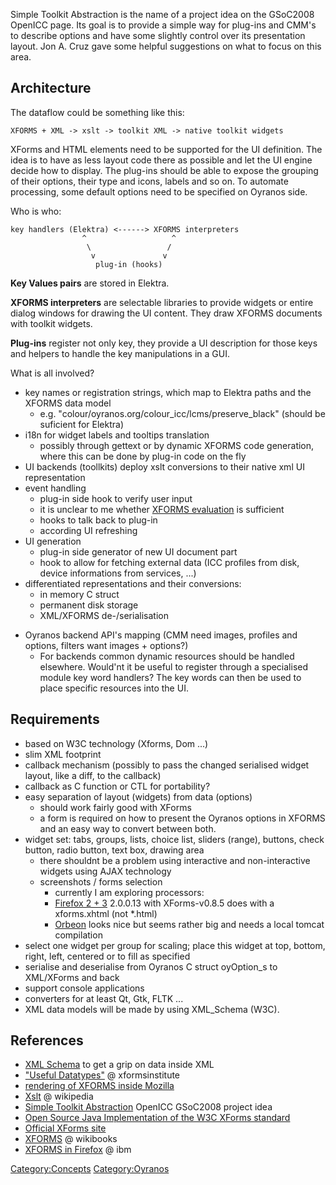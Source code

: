 Simple Toolkit Abstraction is the name of a project idea on the GSoC2008 OpenICC page. Its goal is to provide a simple way for plug-ins and CMM's to describe options and have some slightly control over its presentation layout. Jon A. Cruz gave some helpful suggestions on what to focus on this area. 

== Architecture ==
The dataflow could be something like this:
 XFORMS + XML -> xslt -> toolkit XML -> native toolkit widgets

XForms and HTML elements need to be supported for the UI definition. The idea is to have as less layout code there as possible and let the UI engine decide how to display. The plug-ins should be able to expose the grouping of their options, their type and icons, labels and so on. To automate processing, some default options need to be specified on Oyranos side.

Who is who:
 key handlers (Elektra) <------> XFORMS interpreters
                 ^                   ^
                  \                 /
                   v               v
                    plug-in (hooks)

'''Key Values pairs ''' are stored in Elektra. 

'''XFORMS interpreters''' are selectable libraries to provide widgets or entire dialog windows for drawing the UI content. They draw XFORMS documents with toolkit widgets.

'''Plug-ins''' register not only key, they provide a UI description for those keys and helpers to handle the key manipulations in a GUI.


What is all involved?
* key names or registration strings, which map to Elektra paths and the XFORMS data model
** e.g. "colour/oyranos.org/colour_icc/lcms/preserve_black" (should be suficient for Elektra)
* i18n for widget labels and tooltips translation
** possibly through gettext or by dynamic XFORMS code generation, where this can be done by plug-in code on the fly
* UI backends (toollkits) deploy xslt conversions to their native xml UI representation
* event handling
** plug-in side hook to verify user input
** it is unclear to me whether [http://www.w3.org/TR/xforms/#expr-lib XFORMS evaluation] is sufficient
** hooks to talk back to plug-in
** according UI refreshing
* UI generation
** plug-in side generator of new UI document part
** hook to allow for fetching external data (ICC profiles from disk, device informations from services, ...)
* differentiated representations and their conversions:
** in memory C struct
** permanent disk storage
** XML/XFORMS de-/serialisation


* Oyranos backend API's mapping (CMM need images, profiles and options, filters want images + options?)
** For backends common dynamic resources should be handled elsewhere. Would'nt it be useful to register through a specialised module key word handlers? The key words can then be used to place specific resources into the UI.

== Requirements ==
* based on W3C technology (Xforms, Dom ...)
* slim XML footprint
* callback mechanism (possibly to pass the changed serialised widget layout, like a diff, to the callback)
* callback as C function or CTL for portability?
* easy separation of layout (widgets) from data (options)
** should work fairly good with XForms
** a form is required on how to present the Oyranos options in XFORMS and an easy way to convert between both.
* widget set: tabs, groups, lists, choice list, sliders (range), buttons, check button, radio button, text box, drawing area
** there shouldnt be a problem using interactive and non-interactive widgets using AJAX technology
** screenshots / forms selection
*** currently I am exploring processors:
*** [https://addons.mozilla.org/de/firefox/addon/824 Firefox 2 + 3] 2.0.0.13 with XForms-v0.8.5 does with a xforms.xhtml (not *.html)
*** [http://www.orbeon.com Orbeon] looks nice but seems rather big and needs a local tomcat compilation
* select one widget per group for scaling; place this widget at top, bottom, right, left, centered or to fill as specified
* serialise and deserialise from Oyranos C struct oyOption_s to XML/XForms and back
* support console applications
* converters for at least Qt, Gtk, FLTK ...
* XML data models will be made by using XML_Schema (W3C).

== References ==
* [http://www.w3.org/TR/xmlschema-2/#built-in-datatypes XML Schema] to get a grip on data inside XML
* [http://xformsinstitute.com/essentials/browse/book.php#ch04-6-fm2xml "Useful Datatypes"] @ xformsinstitute
* [http://developer.mozilla.org/en/docs/XForms rendering of XFORMS inside Mozilla]
* [http://en.wikipedia.org/wiki/Xslt Xslt] @ wikipedia
* [http://www.freedesktop.org/wiki/OpenIccForGoogleSoC2008#head-07e05f69f1b4e331ba0d3741dc06ba53ae728459 Simple Toolkit Abstraction] OpenICC GSoC2008 project idea
* [http://chiba.sourceforge.net/ Open Source Java Implementation of the W3C XForms standard]
* [http://www.w3.org/TR/xforms/ Official XForms site]
* [http://en.wikibooks.org/wiki/XForms XFORMS] @ wikibooks
* [http://www.ibm.com/developerworks/xml/library/x-xformsfirefox/ XFORMS in Firefox] @ ibm


[[Category:Concepts]]
[[Category:Oyranos]]